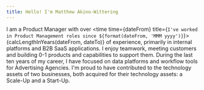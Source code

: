 ```yaml
---
title: Hello! I'm Matthew Akino-Wittering
---
```




I am a Product Manager with over <time time={dateFrom}
title={`I've worked in Product Management roles since ${format(dateFrom, 'MMM yyyy')}`}>{calcLengthInYears(dateFrom,
dateTo)}</time> of experience, primarily in internal platforms and B2B SaaS applications. I enjoy
teamwork, meeting customers and building 0-1 products and capabilities to support them. During the
last ten years of my career, I have focused on data platforms and workflow tools for Advertising
Agencies. I'm proud to have contributed to the technology assets of two businesses, both acquired
for their technology assets: a Scale-Up and a Start-Up.
